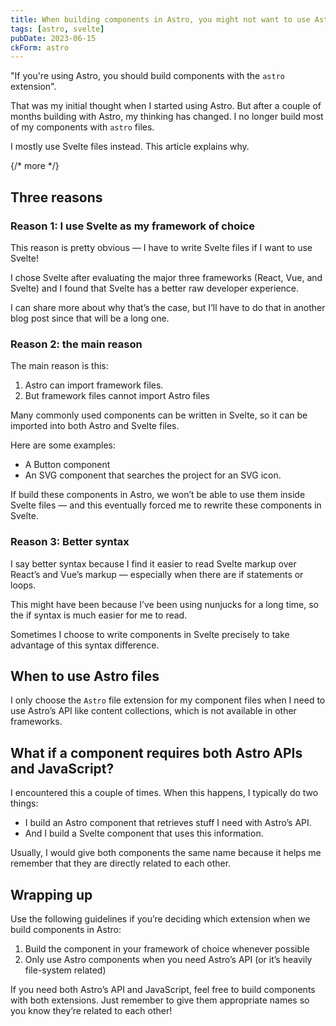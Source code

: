 ```yaml
---
title: When building components in Astro, you might not want to use Astro files
tags: [astro, svelte]
pubDate: 2023-06-15
ckForm: astro
---
```


"If you're using Astro, you should build components with the `astro` extension".

That was my initial thought when I started using Astro. But after a couple of months building with Astro, my thinking has changed. I no longer build most of my components with `astro` files.

I mostly use Svelte files instead. This article explains why.

{/* more */}

## Three reasons

### Reason 1: I use Svelte as my framework of choice

This reason is pretty obvious — I have to write Svelte files if I want to use Svelte!

I chose Svelte after evaluating the major three frameworks (React, Vue, and Svelte) and I found that Svelte has a better raw developer experience.

I can share more about why that’s the case, but I’ll have to do that in another blog post since that will be a long one.

### Reason 2: the main reason

The main reason is this:

1. Astro can import framework files.
2. But framework files cannot import Astro files

Many commonly used components can be written in Svelte, so it can be imported into both Astro and Svelte files.

Here are some examples:

- A Button component
- An SVG component that searches the project for an SVG icon.

If build these components in Astro, we won’t be able to use them inside Svelte files — and this eventually forced me to rewrite these components in Svelte.

### Reason 3: Better syntax

I say better syntax because I find it easier to read Svelte markup over React’s and Vue’s markup — especially when there are if statements or loops.

This might have been because I’ve been using nunjucks for a long time, so the if syntax is much easier for me to read.

Sometimes I choose to write components in Svelte precisely to take advantage of this syntax difference.

## When to use Astro files

I only choose the `Astro` file extension for my component files when I need to use Astro’s API like content collections, which is not available in other frameworks.

## What if a component requires both Astro APIs and JavaScript?

I encountered this a couple of times. When this happens, I typically do two things:

- I build an Astro component that retrieves stuff I need with Astro’s API.
- And I build a Svelte component that uses this information.

Usually, I would give both components the same name because it helps me remember that they are directly related to each other.

## Wrapping up

Use the following guidelines if you’re deciding which extension when we build components in Astro:

1. Build the component in your framework of choice whenever possible
2. Only use Astro components when you need Astro’s API (or it’s heavily file-system related)

If you need both Astro’s API and JavaScript, feel free to build components with both extensions. Just remember to give them appropriate names so you know they’re related to each other!
